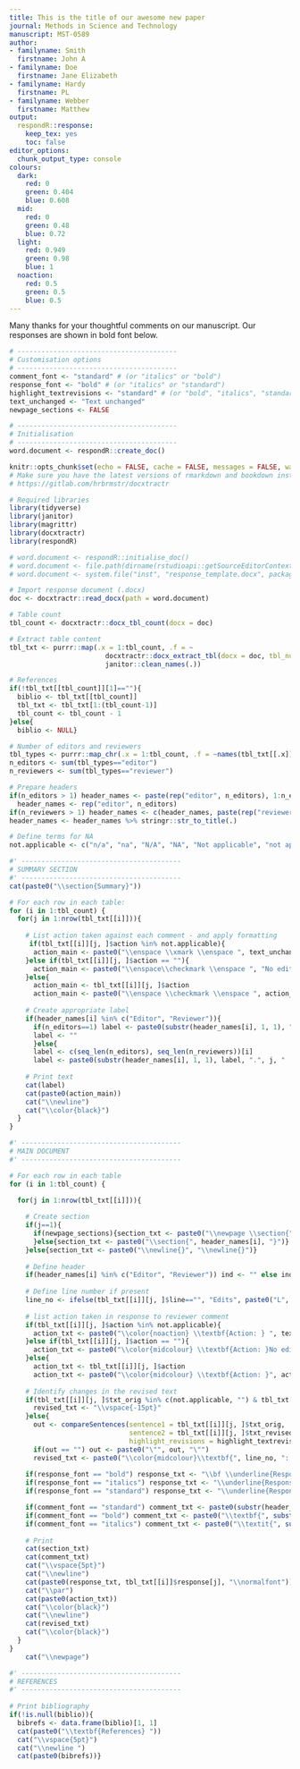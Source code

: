 ```yaml
---
title: This is the title of our awesome new paper
journal: Methods in Science and Technology
manuscript: MST-0589
author:
- familyname: Smith
  firstname: John A
- familyname: Doe
  firstname: Jane Elizabeth
- familyname: Hardy
  firstname: PL
- familyname: Webber
  firstname: Matthew
output:
  respondR::response:
    keep_tex: yes
    toc: false
editor_options: 
  chunk_output_type: console
colours:
  dark:
    red: 0
    green: 0.404
    blue: 0.608
  mid:
    red: 0
    green: 0.48
    blue: 0.72
  light:
    red: 0.949
    green: 0.98
    blue: 1
  noaction:
    red: 0.5
    green: 0.5
    blue: 0.5
---
```


Many thanks for your thoughtful comments on our manuscript. Our responses are shown in bold font below.

```r
# ----------------------------------------
# Customisation options
# ----------------------------------------
comment_font <- "standard" # (or "italics" or "bold")
response_font <- "bold" # (or "italics" or "standard")
highlight_textrevisions <- "standard" # (or "bold", "italics", "standard")
text_unchanged <- "Text unchanged"
newpage_sections <- FALSE
```

```r
# ----------------------------------------
# Initialisation
# ----------------------------------------
word.document <- respondR::create_doc()
```

```r
knitr::opts_chunk$set(echo = FALSE, cache = FALSE, messages = FALSE, warning = FALSE)
# Make sure you have the latest versions of rmarkdown and bookdown installed
# https://gitlab.com/hrbrmstr/docxtractr

# Required libraries
library(tidyverse)
library(janitor)
library(magrittr)
library(docxtractr)
library(respondR)

# word.document <- respondR::initialise_doc()
# word.document <- file.path(dirname(rstudioapi::getSourceEditorContext()$path), "response_template.docx")
# word.document <- system.file("inst", "response_template.docx", package = "respondR")

# Import response document (.docx)
doc <- docxtractr::read_docx(path = word.document)

# Table count
tbl_count <- docxtractr::docx_tbl_count(docx = doc)

# Extract table content
tbl_txt <- purrr::map(.x = 1:tbl_count, .f = ~
                        docxtractr::docx_extract_tbl(docx = doc, tbl_number = .x, header = TRUE) %>% 
                        janitor::clean_names(.))

# References
if(!tbl_txt[[tbl_count]][1]==""){
  biblio <- tbl_txt[[tbl_count]]
  tbl_txt <- tbl_txt[1:(tbl_count-1)]
  tbl_count <- tbl_count - 1
}else{
  biblio <- NULL}

# Number of editors and reviewers
tbl_types <- purrr::map_chr(.x = 1:tbl_count, .f = ~names(tbl_txt[[.x]])[1])
n_editors <- sum(tbl_types=="editor")
n_reviewers <- sum(tbl_types=="reviewer")

# Prepare headers
if(n_editors > 1) header_names <- paste(rep("editor", n_editors), 1:n_editors) else 
  header_names <- rep("editor", n_editors)
if(n_reviewers > 1) header_names <- c(header_names, paste(rep("reviewer", n_reviewers), 1:n_reviewers)) else header_names <- c(header_names, rep("reviewer", n_reviewers))
header_names <- header_names %>% stringr::str_to_title(.)

# Define terms for NA
not.applicable <- c("n/a", "na", "N/A", "NA", "Not applicable", "not applicable", "Not Applicable")
```

```r
#' ----------------------------------------
# SUMMARY SECTION
#' ----------------------------------------
cat(paste0("\\section{Summary}"))

# For each row in each table:
for (i in 1:tbl_count) {
  for(j in 1:nrow(tbl_txt[[i]])){
    
    # List action taken against each comment - and apply formatting
     if(tbl_txt[[i]][j, ]$action %in% not.applicable){
      action_main <- paste0("\\enspace \\xmark \\enspace ", text_unchanged)
    }else if(tbl_txt[[i]][j, ]$action == ""){
      action_main <- paste0("\\enspace\\checkmark \\enspace ", "No edits required")
    }else{
      action_main <- tbl_txt[[i]][j, ]$action
      action_main <- paste0("\\enspace \\checkmark \\enspace ", action_main)}
        
    # Create appropriate label
    if(header_names[i] %in% c("Editor", "Reviewer")){
      if(n_editors==1) label <- paste0(substr(header_names[i], 1, 1), ".", j, " \\hspace{3.5pt} | ") else
      label <- ""
      }else{
      label <- c(seq_len(n_editors), seq_len(n_reviewers))[i]
      label <- paste0(substr(header_names[i], 1, 1), label, ".", j, " | ")}
    
    # Print text
    cat(label)
    cat(paste0(action_main))
    cat("\\newline")
    cat("\\color{black}")
  }
}

#' ----------------------------------------
# MAIN DOCUMENT
#' ----------------------------------------

# For each row in each table
for (i in 1:tbl_count) {

  for(j in 1:nrow(tbl_txt[[i]])){
    
    # Create section
    if(j==1){
      if(newpage_sections){section_txt <- paste0("\\newpage \\section{", header_names[i], "}")
      }else{section_txt <- paste0("\\section{", header_names[i], "}")}
    }else{section_txt <- paste0("\\newline{}", "\\newline{}")}
    
    # Define header
    if(header_names[i] %in% c("Editor", "Reviewer")) ind <- "" else ind <- c(seq_len(n_editors), seq_len(n_reviewers))[i]
    
    # Define line number if present
    line_no <- ifelse(tbl_txt[[i]][j, ]$line=="", "Edits", paste0("L", tbl_txt[[i]][j, ]$line))
    
    # list action taken in response to reviewer comment
    if(tbl_txt[[i]][j, ]$action %in% not.applicable){
      action_txt <- paste0("\\color{noaction} \\textbf{Action: } ", text_unchanged, " \\xmark")
    }else if(tbl_txt[[i]][j, ]$action == ""){
      action_txt <- paste0("\\color{midcolour} \\textbf{Action: }No edits required")
    }else{
      action_txt <- tbl_txt[[i]][j, ]$action
      action_txt <- paste0("\\color{midcolour} \\textbf{Action: }", action_txt, " \\checkmark")}
    
    # Identify changes in the revised text 
    if(tbl_txt[[i]][j, ]$txt_orig %in% c(not.applicable, "") & tbl_txt[[i]][j, ]$txt_revised %in% c(not.applicable, "")){
      revised_txt <- "\\vspace{-15pt}"
    }else{ 
      out <- compareSentences(sentence1 = tbl_txt[[i]][j, ]$txt_orig, 
                              sentence2 = tbl_txt[[i]][j, ]$txt_revised, 
                              highlight_revisions = highlight_textrevisions)
      if(out == "") out <- paste0("\"", out, "\"")
      revised_txt <- paste0("\\color{midcolour}\\textbf{", line_no, ": }", out)}
    
    if(response_font == "bold") response_txt <- "\\bf \\underline{Response:} "
    if(response_font == "italics") response_txt <- "\\underline{Response:} \\em "
    if(response_font == "standard") response_txt <- "\\underline{Response:} "

    if(comment_font == "standard") comment_txt <- paste0(substr(header_names[i], 1, 1), ind, ".", j, " | ", tbl_txt[[i]]$comment[j])
    if(comment_font == "bold") comment_txt <- paste0("\\textbf{", substr(header_names[i], 1, 1), ind, ".", j, " | ", tbl_txt[[i]]$comment[j], "}")
    if(comment_font == "italics") comment_txt <- paste0("\\textit{", substr(header_names[i], 1, 1), ind, ".", j, " | ", tbl_txt[[i]]$comment[j], "}")
    
    # Print
    cat(section_txt)
    cat(comment_txt)
    cat("\\vspace{5pt}")
    cat("\\newline")
    cat(paste0(response_txt, tbl_txt[[i]]$response[j], "\\normalfont"))
    cat("\\par")
    cat(paste0(action_txt))
    cat("\\color{black}")
    cat("\\newline")
    cat(revised_txt)
    cat("\\color{black}")
  }
}
    cat("\\newpage")

#' ----------------------------------------
# REFERENCES
#' ----------------------------------------
    
# Print bibliography 
if(!is.null(biblio)){
  bibrefs <- data.frame(biblio)[1, 1]
  cat(paste0("\\textbf{References} "))
  cat("\\vspace{5pt}")
  cat("\\newline ")
  cat(paste0(bibrefs))}
```



